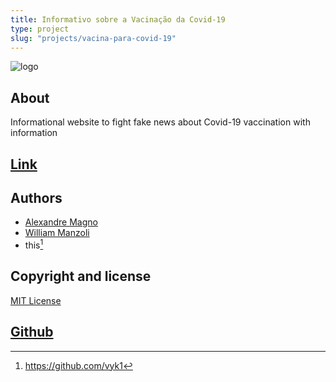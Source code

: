 ```yaml
---
title: Informativo sobre a Vacinação da Covid-19
type: project
slug: "projects/vacina-para-covid-19"
---
```


![logo](./vacina-para-covid-19.png)

## About 

Informational website to fight fake news about Covid-19 vaccination with information

## [Link](https://vacinacaocovid.com.br)

## Authors
- [Alexandre Magno](https://github.com/alexanmtz)
- [William Manzoli](https://github.com/WManzoli)
- this[^1]


## Copyright and license

[MIT License](https://github.com/alexanmtz/material-sense/blob/master/LICENSE)

## [Github](https://github.com/alexanmtz/informativo-vacina-covid-19)

[^1]: https://github.com/vyk1